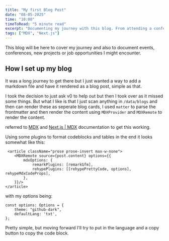 ```yaml
---
title: "My first Blog Post"
date: "08-05-2025"
time: "10:00"
timeToRead: "5 minute read"
excerpt: "Documenting my journey with this blog. From attending a conference to learning new technologies, this blog will cover it all."
tags: ["MDX", "Next.js"]
---
```


This blog will be here to cover my journey and also to document events, conferences, new projects or job opportunities I might encounter.

## How I set up my blog

It was a long journey to get there but I just wanted a way to add a markdown file and have it rendered as a blog post, simple as that.

I took the decision to just ask v0 to help out but then I took over as it missed some things. But what I like is that I just scan anything in `/data/blogs` and then can render these as seperate blog cards,
I used `matter` to parse the frontmatter and then render the content using `MDXProvider` and `MDXRemote` to render the content.

referred to [MDX](https://mdxjs.com/docs/extending-mdx) and [Next.js | MDX](https://nextjs.org/docs/app/guides/mdx) documentation to get this working.

Using some plugins to format codeblocks and tables in the end it looks somewhat like this:
```tsx
 <article className="prose prose-invert max-w-none">
    <MDXRemote source={post.content} options={{
        mdxOptions: {
            remarkPlugins: [remarkGfm],
            rehypePlugins: [[rehypePrettyCode, options], rehypeMdxCodeProps],
        },
    }}/>
</article>
```

with my options being:
```tsx
const options: Options = {
    theme: "github-dark",
    defaultLang: 'txt',
};
```

Pretty simple, but moving forward I'll try to put in the language and a copy button to copy the code block.